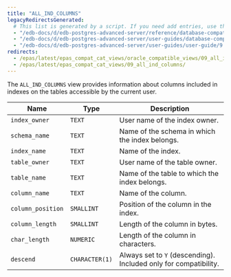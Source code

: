 ```yaml
---
title: "ALL_IND_COLUMNS"
legacyRedirectsGenerated:
  # This list is generated by a script. If you need add entries, use the `legacyRedirects` key.
  - "/edb-docs/d/edb-postgres-advanced-server/reference/database-compatibility-for-oracle-developers-reference-guide/9.6/Database_Compatibility_for_Oracle_Developers_Reference_Guide.1.112.html"
  - "/edb-docs/d/edb-postgres-advanced-server/user-guides/database-compatibility-for-oracle-developers-guide/9.5/Database_Compatibility_for_Oracle_Developers_Guide.1.229.html"
  - "/edb-docs/d/edb-postgres-advanced-server/user-guides/user-guide/9.5/EDB_Postgres_Enterprise_Guide.1.175.html"
redirects:
  - /epas/latest/epas_compat_cat_views/oracle_compatible_views/09_all_ind_columns/ #generated for docs/epas/reorg-role-use-case-mode
  - /epas/latest/epas_compat_cat_views/09_all_ind_columns/
---
```


<div id="all_ind_columns" class="registered_link"></div>

The `ALL_IND_COLUMNS` view provides information about columns included in indexes on the tables accessible by the current user.

| Name              | Type           | Description                                                      |
| ----------------- | -------------- | ---------------------------------------------------------------- |
| `index_owner`     | `TEXT`         | User name of the index owner.                                    |
| `schema_name`     | `TEXT`         | Name of the schema in which the index belongs.                   |
| `index_name`      | `TEXT`         | Name of the index.                                               |
| `table_owner`     | `TEXT`         | User name of the table owner.                                    |
| `table_name`      | `TEXT`         | Name of the table to which the index belongs.                    |
| `column_name`     | `TEXT`         | Name of the column.                                              |
| `column_position` | `SMALLINT`     | Position of the column in the index.                             |
| `column_length`   | `SMALLINT`     | Length of the column in bytes.                                   |
| `char_length`     | `NUMERIC`      | Length of the column in characters.                              |
| `descend`         | `CHARACTER(1)` | Always set to `Y` (descending). Included only for compatibility. |
